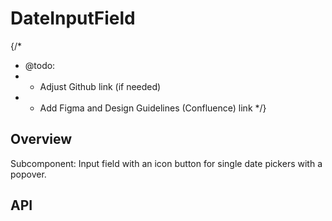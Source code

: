 
<Meta of={DateInputFieldStories} />

# DateInputField

{/*
  * @todo:
  * - Adjust Github link (if needed)
  * - Add Figma and Design Guidelines (Confluence) link
  */}
<ResourceLinks
  sourceCode="https://github.com/cultureamp/kaizen-design-system/tree/main/packages/components/src/DateInputField"
  figma=""
  designGuidelines=""
  className="!mb-8"
/>

<KaioNotification />

<Installation
  installCommand="yarn add @kaizen/components"
  importStatement='import { DateInputField } from "@kaizen/components"'
/>

## Overview

Subcomponent: Input field with an icon button for single date pickers with a popover.

<Canvas of={DateInputFieldStories.Playground} />
<Controls of={DateInputFieldStories.Playground} />

## API

<DocsStory of={DateInputFieldStories.Reversed} />

